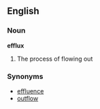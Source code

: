 ==English==
===Noun===
'''efflux'''
#The process of flowing out
=== Synonyms ===
*[[effluence]]
*[[outflow]]